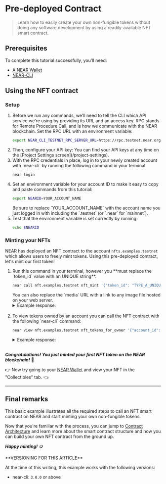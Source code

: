 # Pre-deployed Contract

> Learn how to easily create your own non-fungible tokens without doing any software development by using a readily-available NFT smart contract.

## Prerequisites

To complete this tutorial successfully, you'll need:

- [A NEAR Wallet](https://wiki.near.org/getting-started/creating-a-near-wallet)
- [NEAR-CLI](https://docs.near.org/tools/near-cli#setup)

## Using the NFT contract

### Setup

<ol>
<li>
Before we run any commands, we'll need to tell the CLI which API service we're using by providing its URL and an access key. RPC stands for Remote Procedure Call, and is how we communicate with the NEAR blockchain. Set the RPC URL with an environment variable:

```bash
export NEAR_CLI_TESTNET_RPC_SERVER_URL=https://rpc.testnet.near.org/
```
</li>
<li>
Then, configure your API key:

<SetApiKey />

<Info>
You can find your API keys at any time on the [Project Settings screen](/project-settings).
</Info>
</li>
<li>
With the RPC credentials in place, log in to your newly created account with `near-cli` by running the following command in your terminal:

```bash
near login
```
</li>
<li>
Set an environment variable for your account ID to make it easy to copy and paste commands from this tutorial:

```bash
export NEARID=YOUR_ACCOUNT_NAME
```

<Note>
Be sure to replace `YOUR_ACCOUNT_NAME` with the account name you just logged in with including the `.testnet` (or `.near` for `mainnet`).
</Note>
</li>
<li>
Test that the environment variable is set correctly by running:
  
```bash
echo $NEARID
```
</li>
</ol>

### Minting your NFTs

NEAR has deployed an NFT contract to the account `nfts.examples.testnet` which allows users to freely mint tokens. Using this pre-deployed contract, let's mint our first token! 

<ol>
<li>
Run this command in your terminal, however you **must replace the `token_id` value with an UNIQUE string**.

```bash
near call nft.examples.testnet nft_mint '{"token_id": "TYPE_A_UNIQUE_VALUE_HERE", "receiver_id": "'$NEARID'", "metadata": { "title": "GO TEAM", "description": "The Team Goes", "media": "https://bafybeidl4hjbpdr6u6xvlrizwxbrfcyqurzvcnn5xoilmcqbxfbdwrmp5m.ipfs.dweb.link/", "copies": 1}}' --accountId $NEARID --deposit 0.1
```

<Tip>
You can also replace the `media` URL with a link to any image file hosted on your web server.
</Tip>

<details>
<summary>Example response: </summary>

```json
{
  "token_id": "0",
  "owner_id": "dev-xxxxxx-xxxxxxx",
  "metadata": {
    "title": "Some Art",
    "description": "My NFT media",
    "media": "https://upload.wikimedia.org/wikipedia/commons/thumb/0/00/Olympus_Mons_alt.jpg/1024px-Olympus_Mons_alt.jpg",
    "media_hash": null,
    "copies": 1,
    "issued_at": null,
    "expires_at": null,
    "starts_at": null,
    "updated_at": null,
    "extra": null,
    "reference": null,
    "reference_hash": null
  },
  "approved_account_ids": {}
}
```

</details>
<br />
</li>
<li>
To view tokens owned by an account you can call the NFT contract with the following `near-cli` command:

```bash
near view nft.examples.testnet nft_tokens_for_owner '{"account_id": "'$NEARID'"}'
```

<details>
<summary>Example response: </summary>

```json
[
  {
    "token_id": "0",
    "owner_id": "dev-xxxxxx-xxxxxxx",
    "metadata": {
      "title": "Some Art",
      "description": "My NFT media",
      "media": "https://upload.wikimedia.org/wikipedia/commons/thumb/0/00/Olympus_Mons_alt.jpg/1024px-Olympus_Mons_alt.jpg",
      "media_hash": null,
      "copies": 1,
      "issued_at": null,
      "expires_at": null,
      "starts_at": null,
      "updated_at": null,
      "extra": null,
      "reference": null,
      "reference_hash": null
    },
    "approved_account_ids": {}
  }
]
```

</details>
<br />

</li>
</ol>

***Congratulations! You just minted your first NFT token on the NEAR blockchain!*** 🎉

👉 Now try going to your [NEAR Wallet](http://wallet.testnet.near.org) and view your NFT in the "Collectibles" tab. 👈 

---

## Final remarks

This basic example illustrates all the required steps to call an NFT smart contract on NEAR and start minting your own non-fungible tokens.

Now that you're familiar with the process, you can jump to [Contract Architecture](/tutorials/nfts/skeleton) and learn more about the smart contract structure and how you can build your own NFT contract from the ground up.

***Happy minting!*** 🪙

<Note>
**VERSIONING FOR THIS ARTICLE** 

At the time of this writing, this example works with the following versions:

- near-cli: `3.0.0` or above
</Note>
